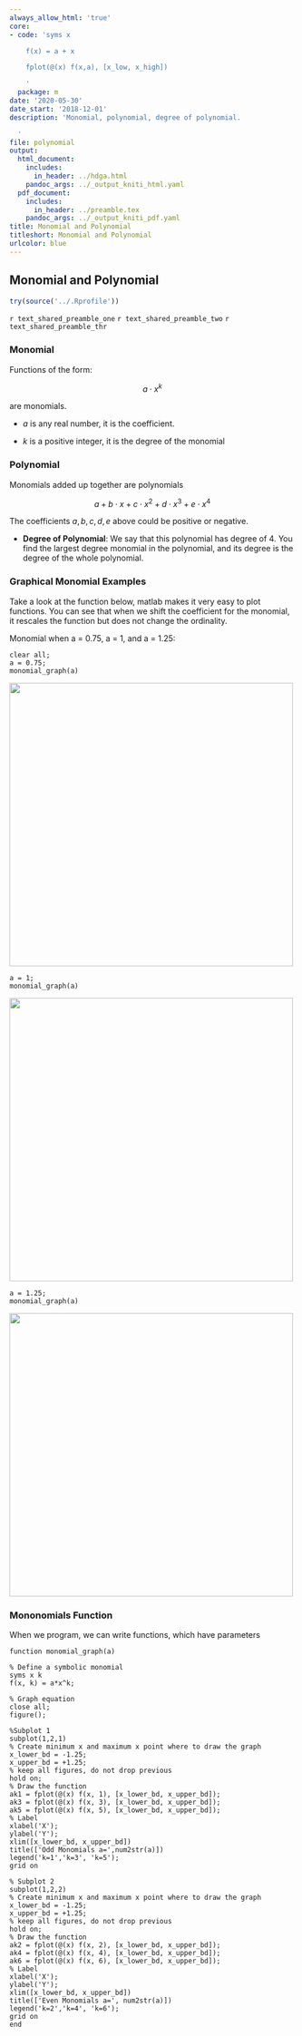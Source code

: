 ```yaml
---
always_allow_html: 'true'
core:
- code: 'syms x

    f(x) = a + x

    fplot(@(x) f(x,a), [x_low, x_high])

    '
  package: m
date: '2020-05-30'
date_start: '2018-12-01'
description: 'Monomial, polynomial, degree of polynomial.

  '
file: polynomial
output:
  html_document:
    includes:
      in_header: ../hdga.html
    pandoc_args: ../_output_kniti_html.yaml
  pdf_document:
    includes:
      in_header: ../preamble.tex
    pandoc_args: ../_output_kniti_pdf.yaml
title: Monomial and Polynomial
titleshort: Monomial and Polynomial
urlcolor: blue
---
```


## Monomial and Polynomial

```r
try(source('../.Rprofile'))
```

`r text_shared_preamble_one`
`r text_shared_preamble_two`
`r text_shared_preamble_thr`

### Monomial

Functions of the form:

$$a\cdot x^k$$

are monomials.

-   $a$ is any real number, it is the coefficient.

-   $k$ is a positive integer, it is the degree of the monomial

### Polynomial

Monomials added up together are polynomials

$$a+b\cdot x+c\cdot x^2 +d\cdot x^3 +e\cdot x^4$$

The coefficients $a,b,c,d,e$ above could be positive or negative.

-   **Degree of Polynomial**: We say that this polynomial has degree
    of 4. You find the largest degree monomial in the polynomial, and
    its degree is the degree of the whole polynomial.

### Graphical Monomial Examples

Take a look at the function below, matlab makes it very easy to plot
functions. You can see that when we shift the coefficient for the
monomial, it rescales the function but does not change the ordinality.

Monomial when a = 0.75, a = 1, and a = 1.25:

    clear all;
    a = 0.75;
    monomial_graph(a)

![](_img/polynomial_images/figure_0.png){width=500px}

    a = 1;
    monomial_graph(a)

![](_img/polynomial_images/figure_1.png){width=500px}

    a = 1.25;
    monomial_graph(a)

![](_img/polynomial_images/figure_2.png){width=500px}

### Mononomials Function

When we program, we can write functions, which have parameters

    function monomial_graph(a)

    % Define a symbolic monomial
    syms x k
    f(x, k) = a*x^k;

    % Graph equation
    close all;
    figure();

    %Subplot 1
    subplot(1,2,1)
    % Create minimum x and maximum x point where to draw the graph
    x_lower_bd = -1.25;
    x_upper_bd = +1.25;
    % keep all figures, do not drop previous
    hold on;
    % Draw the function
    ak1 = fplot(@(x) f(x, 1), [x_lower_bd, x_upper_bd]);
    ak3 = fplot(@(x) f(x, 3), [x_lower_bd, x_upper_bd]);
    ak5 = fplot(@(x) f(x, 5), [x_lower_bd, x_upper_bd]);
    % Label
    xlabel('X');
    ylabel('Y');
    xlim([x_lower_bd, x_upper_bd])
    title(['Odd Monomials a=',num2str(a)])
    legend('k=1','k=3', 'k=5');
    grid on

    % Subplot 2
    subplot(1,2,2)
    % Create minimum x and maximum x point where to draw the graph
    x_lower_bd = -1.25;
    x_upper_bd = +1.25;
    % keep all figures, do not drop previous
    hold on;
    % Draw the function
    ak2 = fplot(@(x) f(x, 2), [x_lower_bd, x_upper_bd]);
    ak4 = fplot(@(x) f(x, 4), [x_lower_bd, x_upper_bd]);
    ak6 = fplot(@(x) f(x, 6), [x_lower_bd, x_upper_bd]);
    % Label
    xlabel('X');
    ylabel('Y');
    xlim([x_lower_bd, x_upper_bd])
    title(['Even Monomials a=', num2str(a)])
    legend('k=2','k=4', 'k=6');
    grid on
    end
